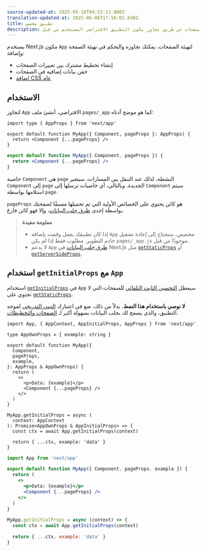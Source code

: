```yaml
---
source-updated-at: 2025-05-16T04:52:11.000Z
translation-updated-at: 2025-06-06T17:56:02.640Z
title: تطبيق مخصص
description: التحكم في تهيئة الصفحة وإضافة تخطيط ثابت لجميع الصفحات عن طريق تجاوز مكون التطبيق الافتراضي المستخدم من قبل Next.js.
---
```


يستخدم Next.js مكون `App` لتهيئة الصفحات. يمكنك تجاوزه والتحكم في تهيئة الصفحة وإضافة:

- إنشاء تخطيط مشترك بين تغييرات الصفحات
- حقن بيانات إضافية في الصفحات
- [إضافة CSS عام](/docs/pages/building-your-application/styling)

## الاستخدام

لتجاوز `App` الافتراضي، أنشئ ملف `pages/_app` كما هو موضح أدناه:

```tsx filename="pages/_app.tsx" switcher
import type { AppProps } from 'next/app'

export default function MyApp({ Component, pageProps }: AppProps) {
  return <Component {...pageProps} />
}
```

```jsx filename="pages/_app.jsx" switcher
export default function MyApp({ Component, pageProps }) {
  return <Component {...pageProps} />
}
```

خاصية `Component` هي `page` النشطة، لذلك عند التنقل بين المسارات، سيتغير `Component` إلى `page` الجديدة. وبالتالي، أي خاصيات ترسلها إلى `Component` سيتم استلامها بواسطة `page`.

`pageProps` هو كائن يحتوي على الخصائص الأولية التي تم تحميلها مسبقًا لصفحتك بواسطة إحدى [طرق جلب البيانات](/docs/pages/building-your-application/data-fetching)، وإلا فهو كائن فارغ.

> **معلومة مفيدة**
>
> - إذا كان تطبيقك يعمل وقمت بإضافة `App` مخصص، ستحتاج إلى إعادة تشغيل خادم التطوير. مطلوب فقط إذا لم يكن `pages/_app.js` موجودًا من قبل.
> - لا يدعم `App` [طرق جلب البيانات](/docs/pages/building-your-application/data-fetching) في Next.js مثل [`getStaticProps`](/docs/pages/building-your-application/data-fetching/get-static-props) أو [`getServerSideProps`](/docs/pages/building-your-application/data-fetching/get-server-side-props).

## استخدام `getInitialProps` مع `App`

استخدام [`getInitialProps`](/docs/pages/api-reference/functions/get-initial-props) في `App` سيعطل [التحسين الثابت التلقائي](/docs/pages/building-your-application/rendering/automatic-static-optimization) للصفحات التي لا تحتوي على [`getStaticProps`](/docs/pages/building-your-application/data-fetching/get-static-props).

**لا نوصي باستخدام هذا النمط.** بدلاً من ذلك، ضع في اعتبارك [التبني التدريجي](/docs/app/building-your-application/upgrading/app-router-migration) لموجه التطبيق، والذي يسمح لك بجلب البيانات بسهولة أكبر لـ [الصفحات والتخطيطات](/docs/app/building-your-application/routing/pages-and-layouts).

```tsx filename="pages/_app.tsx" switcher
import App, { AppContext, AppInitialProps, AppProps } from 'next/app'

type AppOwnProps = { example: string }

export default function MyApp({
  Component,
  pageProps,
  example,
}: AppProps & AppOwnProps) {
  return (
    <>
      <p>Data: {example}</p>
      <Component {...pageProps} />
    </>
  )
}

MyApp.getInitialProps = async (
  context: AppContext
): Promise<AppOwnProps & AppInitialProps> => {
  const ctx = await App.getInitialProps(context)

  return { ...ctx, example: 'data' }
}
```

```jsx filename="pages/_app.jsx" switcher
import App from 'next/app'

export default function MyApp({ Component, pageProps, example }) {
  return (
    <>
      <p>Data: {example}</p>
      <Component {...pageProps} />
    </>
  )
}

MyApp.getInitialProps = async (context) => {
  const ctx = await App.getInitialProps(context)

  return { ...ctx, example: 'data' }
}
```